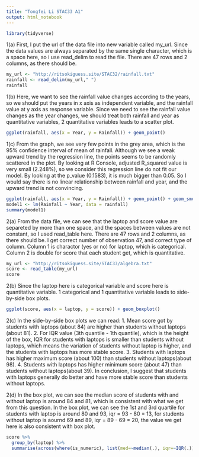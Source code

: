 ```yaml
---
title: "Tongfei Li STAC33 A1"
output: html_notebook
---
```


```r
library(tidyverse)
```

1(a)
First, I put the url of the data file into new variable called my_url. 
Since the data values are always separated by the same single character, which 
is a space here, so i use read_delim to read the file.
There are 47 rows and 2 columns, as there should be.
```r
my_url <- "http://ritsokiguess.site/STAC32/rainfall.txt"
rainfall <- read_delim(my_url," ")
rainfall
```


1(b)
Here, we want to see the rainfall value changes according to the years, so we 
should put the years in x axis as independent variable, and the rainfall value 
at y axis as response variable. 
Since we need to see the rainfall value changes
as the year changes, we should treat both rainfall and year as quantitative 
variables, 2 quantitative variables leads to a scatter plot.
```r
ggplot(rainfall, aes(x = Year, y = Rainfall)) + geom_point()
```


1(c)
From the graph, we see very few points in the grey area, which is the 95% confidence interval of mean of rainfall. 
Although we see a weak upward trend by the regression line, the points seems to be randomly scattered in the plot. 
By looking at R Console, adjusted R_squared value is very small (2.248%), so we consider this regression line do not fit our model.
By looking at the p_value (0.1583), it is much bigger than 0.05.
So I would say there is no linear relationship between rainfall and year, and 
the upward trend is not convincing.

```r
ggplot(rainfall, aes(x = Year, y = Rainfall)) + geom_point() + geom_smooth(method="lm")
model1 <- lm(Rainfall ~ Year, data = rainfall)
summary(model1)
```


2(a)
From the data file, we can see that the laptop and score value are separeted by 
more than one space, and the spaces between values are not constant, so I used
read_table here.
There are 47 rows and 2 columns, as there should be. 
I get correct number of observation 47, and correct type of column.
Column 1 is charactor (yes or no) for laptop, which is categorical.
Column 2 is double for score that each student get, which is quantitative.
```r
my_url <- "http://ritsokiguess.site/STAC33/algebra.txt"
score <- read_table(my_url)
score
```



2(b)
Since the laptop here is categorical variable and score here is quantitative variable.
1 categorical and 1 quantitative variable leads to side-by-side box plots.
```r
ggplot(score, aes(x = laptop, y = score)) + geom_boxplot()
```


2(c)
In the side-by-side box plots we can read:
1. Mean score got by students with laptops (about 84) are higher than students without laptops (about 81).
2. For IQR value (3th quantile - 1th quantile), which is the height of the box, 
IQR for students with laptops is smaller than students without laptops, 
which means the variation of students without laptop is higher, and the students with laptops has more stable score.
3. Students with laptops has higher maximum score (about 100) than students without laptops(about 98).
4. Students with laptops has higher minimum score (about 47) than students without laptops(about 39).
In conclusion, I suggest that students with laptops generally do better and have more stable score than students without laptops.


2(d)
In the box plot, we can see the median score of students with and without laptop is around 84 and 81, which is consistent with what we get from this question.
In the box plot, we can see the 1st and 3rd quartile for students with laptop is around 80 and 93, iqr = 93 - 80 = 13, for students without laptop is aournd 69 and 89, iqr = 89 - 69 = 20, the value we get here is also consistent with box plot.
```r
score %>% 
  group_by(laptop) %>%
  summarise(across(where(is_numeric), list(med=~median(.), iqr=~IQR(.))))
```







